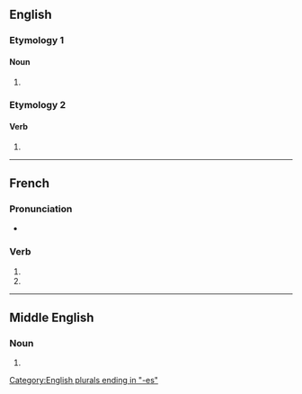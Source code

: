 {{also|compassés}}
==English==

===Etymology 1===

====Noun====
{{head|en|noun form}}

# {{plural of|compass|lang=en}}

===Etymology 2===

====Verb====
{{head|en|verb form}}

# {{en-third-person singular of|compass}}

[[Category:English plurals ending in "-es"]]

----

==French==

===Pronunciation===
* {{homophones|lang=fr|compasse|compassent}}

===Verb===
{{head|fr|verb form}}

# {{inflection of|compasser||2|s|pres|indc|lang=fr}}
# {{inflection of|compasser||2|s|pres|subj|lang=fr}}

----

==Middle English==

===Noun===
{{head|enm|noun plural form}}

# {{plural of|compas|lang=enm}}
